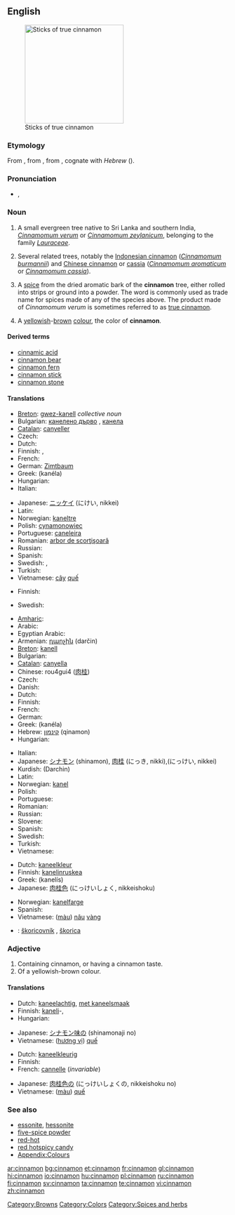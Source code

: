 {{wikipedia}}
==English==
[[Image:Canelle Cinnamomum verum Luc Viatour.jpg|thumb|225px|Sticks of true cinnamon]]

===Etymology===
From {{etyl|la|en}}, from {{etyl|grc|en}} {{term|sc=polytonic|κίνναμον||lang=grc}}, from {{etyl|phn}}, cognate with ''Hebrew'' {{Hebr|[[קנמון|קִנָּמוֹן]]}} ({{unicode|qinnāmōn}}).

===Pronunciation===
* {{a|UK}} {{IPA|/ˈsɪn.æ.mən/|/ˈsɪn.ə.mən/}}, {{SAMPA|/"sIn.{.m@n/|/"sIn.@.m@n/}}

===Noun===
{{en-noun|s|-}}

# {{countable}}  A small evergreen tree native to Sri Lanka and southern India, ''[[Cinnamomum verum]]'' or ''[[Cinnamomum zeylanicum]]'', belonging to the family ''[[Lauraceae]]''.
# Several related trees, notably the [[Indonesian cinnamon]] (''[[Cinnamomum burmannii]]'') and [[Chinese cinnamon]] or [[cassia]] (''[[Cinnamomum aromaticum]]'' or ''[[Cinnamomum cassia]]'').
# {{uncountable}} A [[spice]] from the dried aromatic bark of the '''cinnamon''' tree, either rolled into strips or ground into a powder. The word is commonly used as trade name for spices made of any of the species above. The product made of ''Cinnamomum verum'' is sometimes referred to as [[true cinnamon]].
# {{countable}} A [[yellow]]ish-[[brown]] [[color|colour]], the color of '''cinnamon'''.
#: {{color panel|8A563A}}

====Derived terms====
* [[cinnamic acid]]
* [[cinnamon bear]]
* [[cinnamon fern]]
* [[cinnamon stick]]
* [[cinnamon stone]]

====Translations====
{{trans-top|''Cinnamomum verum''}}
* [[Breton]]: [[gwez-kanell]] ''collective noun''
* Bulgarian: [[канелено дърво]] {{n}}, [[канела]] {{f}}
* [[Catalan]]: [[canyeller]] {{m}}
* Czech: {{t-|cs|skořicovník|m}}
* Dutch: {{t+|nl|kaneelboom|m}}
* Finnish: {{t-|fi|ceyloninkaneli}}, {{t-|fi|kanelipuu}}
* French: {{t+|fr|cannelier|m}}
* German: [[Zimtbaum]] {{m}}
* Greek: {{t|el|κανέλα|f|sc=Grek}} (kanéla)
* Hungarian: {{t-|hu|fahéjfa}}
* Italian: {{t-|it|cannella|f}}
{{trans-mid}}
* Japanese: [[ニッケイ]] (にけい, nikkei)
* Latin: {{t-|la|cinnamum|n}}
* Norwegian: [[kaneltre]] {{n}}
* Polish: [[cynamonowiec]] {{m}}
* Portuguese: [[caneleira]] {{f}}
* Romanian: [[arbor de scorţişoară]] {{m}}
* Russian: {{t-|ru|коричное дерево|n|tr=koríčnoje dérevo|sc=Cyrl}}
* Spanish: {{t-|es|canelo|m}}
* Swedish: {{t|sv|äkta kanel|c}}, {{t|sv|kanel|c}}
* Turkish: {{t+|tr|tarçın}}
* Vietnamese: [[cây]] [[quế]]
{{trans-bottom}}

{{trans-top|any of related trees in the genus ''Cinnamomum''}}
* Finnish: {{t-|fi|kanelipuu}}
{{trans-mid}}
* Swedish: {{t|sv|kanel|c}}
{{trans-bottom}}

{{trans-top|spice}}
* [[Amharic]]: {{tø|am|ቀረፋ|tr=qäräfa|sc=Ethi}}
* Arabic: {{t|ar|قرفة|f|sc=Arab|tr=qirfa(t)|alt=قِرْفة}}
* Egyptian Arabic: {{t|arz|قرفة|f|sc=Arab|tr=qirfa(t)}}
* Armenian: [[դարչին]] (darčin)
* [[Breton]]: [[kanell]] {{m}}
* Bulgarian: {{t+|bg|канела|f|sc=Cyrl}}
* [[Catalan]]: [[canyella]] {{f}}
* Chinese: rou4gui4 ([[肉]][[桂]])
* Czech: {{t+|cs|skořice|f}}
* Danish: {{t|da|kanel|c}}
* Dutch: {{t+|nl|kaneel|n}}
* Finnish: {{t+|fi|kaneli}}
* French: {{t+|fr|cannelle|f}}
* German: {{t+|de|Zimt|m}}
* Greek: {{t|el|κανέλα|f|sc=Grek}} (kanéla)
* Hebrew: [[קינמון]] (qinamon) {{m}}
* Hungarian: {{t+|hu|fahéj}}
{{trans-mid}}
* Italian: {{t-|it|cannella|f}}
* Japanese: [[シナモン]] (shinamon), [[肉桂]] (にっき, nikki),(にっけい, nikkei)
* Kurdish: {{t-|ku|دارچین|sc=ku-Arab}} (Darchin)
* Latin: {{t-|la|cinnamum|n}}
* Norwegian: [[kanel]]
* Polish: {{t+|pl|cynamon|m}}
* Portuguese: {{t+|pt|canela|f}}
* Romanian: {{t-|ro|scorţişoară|f}}
* Russian: {{t+|ru|корица|f|tr=korítsa|sc=Cyrl}}
* Slovene: {{t+|sl|cimet|m}}
* Spanish: {{t+|es|canela|f}}
* Swedish: {{t|sv|kanel|c}}
* Turkish: {{t+|tr|tarçın}}
* Vietnamese: {{t+|vi|quế|xs=Vietnamese}}
{{trans-bottom}}

{{trans-top|colour}}
* Dutch: [[kaneelkleur]] {{f}}
* Finnish: [[kanelinruskea]]
* Greek: {{t|el|κανελής|m|sc=Grek}} (kanelís)
* Japanese: [[肉桂色]] (にっけいしょく, nikkeishoku)
{{trans-mid}}
* Norwegian: [[kanelfarge]] {{m}}
* Spanish: {{t|es|color canela}}
* Vietnamese: ([[màu]]) [[nâu]] [[vàng]]
{{trans-bottom}}

{{checktrans}}
* {{ttbc|Slovak}}: [[škoricovník]] {{m}}, [[škorica]] {{f}}

===Adjective===
{{en-adj|-}}

# Containing cinnamon, or having a cinnamon taste.
# Of a yellowish-brown colour.

====Translations====
{{trans-top|flavour}}
* Dutch: [[kaneelachtig]], [[met kaneelsmaak]]
* Finnish: [[kaneli]]-, {{t|fi|kanelinmakuinen}}
* Hungarian: {{t-|hu|fahéjas}}
{{trans-mid}}
* Japanese: [[シナモン味]]の (shinamonaji no)
* Vietnamese: ([[hương vị]]) [[quế]]
{{trans-bottom}}

{{trans-top|colour}}
* Dutch: [[kaneelkleurig]]
* Finnish: {{t|fi|kanelinruskea}}
* French: [[cannelle]] (''invariable'')
{{trans-mid}}
* Japanese: [[肉桂色]]の (にっけいしょくの, nikkeishoku no)
* Vietnamese: ([[màu]]) [[quế]]
{{trans-bottom}}

===See also===
* [[essonite]], [[hessonite]]
* [[five-spice powder]]
* [[red-hot]]
* [[red hotspicy candy]]
* [[Appendix:Colours]]

[[Category:Browns]]
[[Category:Colors]]
[[Category:Spices and herbs]]

[[ar:cinnamon]]
[[bg:cinnamon]]
[[et:cinnamon]]
[[fr:cinnamon]]
[[gl:cinnamon]]
[[hi:cinnamon]]
[[io:cinnamon]]
[[hu:cinnamon]]
[[pl:cinnamon]]
[[ru:cinnamon]]
[[fi:cinnamon]]
[[sv:cinnamon]]
[[ta:cinnamon]]
[[te:cinnamon]]
[[vi:cinnamon]]
[[zh:cinnamon]]